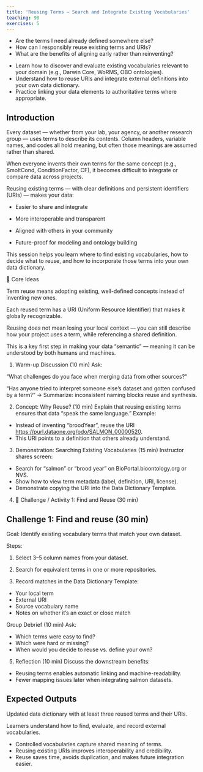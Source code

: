 ```yaml
---
title: 'Reusing Terms — Search and Integrate Existing Vocabularies'
teaching: 90
exercises: 5
---
```


:::::::::::::::::::::::::::::::::::::: questions

-   Are the terms I need already defined somewhere else?
-   How can I responsibly reuse existing terms and URIs?
-   What are the benefits of aligning early rather than reinventing?

::::::::::::::::::::::::::::::::::::::::::::::::

::::::::::::::::::::::::::::::::::::: objectives

-   Learn how to discover and evaluate existing vocabularies relevant to your domain (e.g., Darwin Core, WoRMS, OBO ontologies).
-   Understand how to reuse URIs and integrate external definitions into your own data dictionary.
-   Practice linking your data elements to authoritative terms where appropriate.

:::::::::::::::::::::::::::::::::::::::::::::::

## Introduction

Every dataset — whether from your lab, your agency, or another research group — uses terms to describe its contents. Column headers, variable names, and codes all hold meaning, but often those meanings are assumed rather than shared.

When everyone invents their own terms for the same concept (e.g., SmoltCond, ConditionFactor, CF), it becomes difficult to integrate or compare data across projects.

Reusing existing terms — with clear definitions and persistent identifiers (URIs) — makes your data:

- Easier to share and integrate

- More interoperable and transparent

- Aligned with others in your community

- Future-proof for modeling and ontology building

This session helps you learn where to find existing vocabularies, how to decide what to reuse, and how to incorporate those terms into your own data dictionary.

::::::::::::::::::::::::::::::: callout

🧩 Core Ideas

Term reuse means adopting existing, well-defined concepts instead of inventing new ones.

Each reused term has a URI (Uniform Resource Identifier) that makes it globally recognizable.

Reusing does not mean losing your local context — you can still describe how your project uses a term, while referencing a shared definition.

This is a key first step in making your data “semantic” — meaning it can be understood by both humans and machines.

:::::::::::::::::::::::::::::::::::::::


::::::::::::::::::::::::::::::::::::::: instructor

1.  Warm-up Discussion (10 min) Ask:

“What challenges do you face when merging data from other sources?”

“Has anyone tried to interpret someone else’s dataset and gotten confused by a term?” → Summarize: inconsistent naming blocks reuse and synthesis.

2.  Concept: Why Reuse? (10 min) Explain that reusing existing terms ensures that data “speak the same language.” Example:

- Instead of inventing “broodYear”, reuse the URI <https://purl.dataone.org/odo/SALMON_00000520>.
- This URI points to a definition that others already understand.

3.  Demonstration: Searching Existing Vocabularies (15 min) Instructor shares screen:

- Search for “salmon” or “brood year” on BioPortal.bioontology.org or NVS.
- Show how to view term metadata (label, definition, URI, license).
- Demonstrate copying the URI into the Data Dictionary Template.

4. 🧠 Challenge / Activity 1: Find and Reuse (30 min)

::::::::::::::::::::::::::::::::::::::::::::::::::

::::::::::::::::::::::::::::::::::::: challenge

## Challenge 1: Find and reuse (30 min)

Goal: Identify existing vocabulary terms that match your own dataset.

Steps:

1.  Select 3–5 column names from your dataset.

2.  Search for equivalent terms in one or more repositories.

3.  Record matches in the Data Dictionary Template:

-   Your local term
-   External URI
-   Source vocabulary name
-   Notes on whether it’s an exact or close match

:::::::::::::::::::::::::::::::::::::::::::::::

::::::::::::::::::::::::::::::::::::::: instructor

Group Debrief (10 min)
Ask:

- Which terms were easy to find?
- Which were hard or missing?
- When would you decide to reuse vs. define your own?

5. Reflection (10 min)
Discuss the downstream benefits:

- Reusing terms enables automatic linking and machine-readability.
- Fewer mapping issues later when integrating salmon datasets.

::::::::::::::::::::::::::::::::::::::::::::::::::

::::::::::::::::::::::::: solution

## Expected Outputs

Updated data dictionary with at least three reused terms and their URIs.

Learners understand how to find, evaluate, and record external vocabularies.

::::::::::::::::::::::::::::::::::

:::::::::::::::::::::::::::::::::: keypoints

-   Controlled vocabularies capture shared meaning of terms.
-   Reusing existing URIs improves interoperability and credibility.
-   Reuse saves time, avoids duplication, and makes future integration easier.

::::::::::::::::::::::::::::::::::::::::::::
